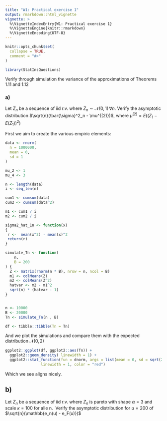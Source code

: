 ```yaml
---
title: "W1: Practical exercise 1"
output: rmarkdown::html_vignette
vignette: >
  %\VignetteIndexEntry{W1: Practical exercise 1}
  %\VignetteEngine{knitr::rmarkdown}
  %\VignetteEncoding{UTF-8}
---
```


```r
knitr::opts_chunk$set(
  collapse = TRUE,
  comment = "#>"
)
```

```r
library(StatInsQuestions)
```

Verify through simulation the variance of the approximations of Theorems 1.11 and 1.12

### a)
Let $Z_n$ be a sequence of iid r.v. where $Z_n \sim \mathcal{N}(0,1) \, \forall n$. 
Verify the asymptotic distribution $\sqrt{n}(\bar{\sigma}^2_n - \mu^{(2)})$, where $\mu^{(2)} = E((Z_1 - E(Z_1))^2)$

First we aim to create the various empiric elements:

```r

data <- rnorm(
  n = 1000000, 
  mean = 0, 
  sd = 1
)

mu_2 <- 1
mu_4 <- 3

n <- length(data)
i <- seq_len(n)

cum1 <- cumsum(data)
cum2 <- cumsum(data^2)

m1 <- cum1 / i 
m2 <- cum2 / i 

sigma2_hat_1n <- function(x) 
{
 r <-  mean(x^2) - mean(x)^2
 return(r)
}

simulate_Tn <- function(
    n,
    B = 200
) {
  Z <- matrix(rnorm(n * B), nrow = n, ncol = B)
  m1 <- colMeans(Z)
  m2 <- colMeans(Z^2)
  hatvar <- m2 - m1^2
  sqrt(n) * (hatvar - 1)
}


n <- 10000
B <- 20000
Tn <- simulate_Tn(n , B)

df <- tibble::tibble(Tn = Tn)

```

And we plot the simulations and compare them with the expected distribution $\mathcal{N}(0,2)$
```r

ggplot2::ggplot(df, ggplot2::aes(Tn)) + 
  ggplot2::geom_density( linewidth = 1) + 
  ggplot2::stat_function(fun = dnorm, args = list(mean = 0, sd = sqrt(2)),
                linewidth = 1, color = "red") 

```
Which we see aligns nicely.



## b)
Let $Z_n$ be a sequence of iid r.v. where $Z_n$ is pareto with shape $\alpha = 3$ and scale $\kappa = 100$ for alle n. 
Verify the asymptotic distribution for $u = 200$ of $\sqrt{n}(\mathbb{e_n(u) - e_F(u)})$

```r

```


























